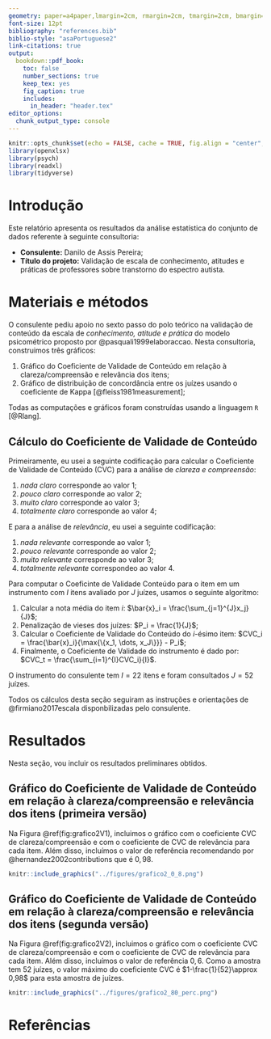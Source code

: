 ```yaml
---
geometry: paper=a4paper,lmargin=2cm, rmargin=2cm, tmargin=2cm, bmargin=2cm
font-size: 12pt
bibliography: "references.bib"
biblio-style: "asaPortuguese2"
link-citations: true
output: 
  bookdown::pdf_book:
    toc: false
    number_sections: true
    keep_tex: yes
    fig_caption: true
    includes:
      in_header: "header.tex"
editor_options: 
  chunk_output_type: console
---
```


```r
knitr::opts_chunk$set(echo = FALSE, cache = TRUE, fig.align = "center", out.width = "75%", fig.pos = "htbp", warning = FALSE)
library(openxlsx)
library(psych)
library(readxl)
library(tidyverse)
```

\onehalfspacing

  \begin{titlepage}
    \drop=0.1\textheight
    \centering
    \vspace*{\baselineskip}
    \rule{\textwidth}{1.6pt}\vspace*{-\baselineskip}\vspace*{2pt}
    \rule{\textwidth}{0.4pt}\\[\baselineskip]
    {\LARGE RELATÓRIO FINAL \\ 
    \vspace*{\baselineskip}
    VALIDAÇÃO DE ESCALA DE CONHECIMENTO, ATITUDES E PRÁTICAS DE PROFESSORES SOBRE O TRANSTORNO DO ESPECTRO AUTISTA -- FASE 2}\\[0.2\baselineskip]
    \rule{\textwidth}{0.4pt}\vspace*{-\baselineskip}\vspace{3.2pt}
    \rule{\textwidth}{1.6pt}\\[\baselineskip]
    \scshape
    Trabalho de consultoria realizado no contexto da ação de extensão da Universidade Federal da Bahia com título \textit{Consultoria Estatística}. \\
    \vspace*{2\baselineskip}
    Elaborado por \\[\baselineskip]
    {\Large Gilberto Pereira Sassi\par}
    \vfill
    {\scshape 2021} \\
    {\large Universidade Federal da Bahia}\\
    {\large Instituto de Matemática e Estatística}\\
    {\large Departamento de Estatística}\par
  \end{titlepage}

\newpage

\tableofcontents

\newpage

# Introdução

Este relatório apresenta os resultados da análise estatística do conjunto de dados referente à seguinte consultoria:

* **Consulente:** Danilo de Assis Pereira;
* **Título do projeto:** Validação de escala de conhecimento, atitudes e práticas de professores sobre transtorno do espectro autista.

# Materiais e métodos

O consulente pediu apoio no sexto passo do polo teórico na validação de conteúdo da escala de _conhecimento, atitude e prática _ do modelo psicométrico proposto por @pasquali1999elaboraccao. Nesta consultoria, construimos três gráficos:

1. Gráfico do Coeficiente de Validade de Conteúdo em relação à clareza/compreensão e relevância dos itens;
1. Gráfico de distribuição de concordância entre os juízes  usando o coeficiente de Kappa [@fleiss1981measurement];


Todas as computações e gráficos foram construídas usando a linguagem `R` [@Rlang].

## Cálculo do Coeficiente de Validade de Conteúdo

Primeiramente, eu usei a seguinte codificação para calcular o Coeficiente de Validade de Conteúdo (CVC) para a análise de _clareza e compreensão_:

1. _nada claro_ corresponde ao valor 1;
2. _pouco claro_ corresponde ao valor 2;
3. _muito claro_ corresponde ao valor 3;
4. _totalmente claro_ corresponde ao valor 4;

E para a análise de _relevância_, eu usei a seguinte codificação:

1. _nada relevante_ corresponde ao valor 1;
2. _pouco relevante_ corresponde ao valor 2;
3. _muito relevante_ corresponde ao valor 3;
4. _totalmente relevante_ correspondeo ao valor 4.


Para computar o Coeficinte de Validade Conteúdo para o item em um instrumento com $I$ itens avaliado por $J$ juízes, usamos o seguinte algoritmo:

1. Calcular a nota média do item $i$: $\bar{x}_i = \frac{\sum_{j=1}^{J}x_j}{J}$;
1. Penalização de vieses dos juízes: $P_i = \frac{1}{J}$;
1. Calcular o Coeficiente de Validade do Conteúdo do $i$-ésimo item: $CVC_i = \frac{\bar{x}_i}{\max{\{x_1, \dots, x_J\}}} - P_i$;
1. Finalmente, o Coeficiente de Validade do instrumento é dado por: $CVC_t = \frac{\sum_{i=1}^{I}CVC_i}{I}$.

O instrumento do consulente tem $I = 22$ itens e foram consultados $J = 52$ juízes.

Todos os cálculos desta seção seguiram as instruções e orientações de @firmiano2017escala disponbilizadas pelo consulente.

\newpage

# Resultados

Nesta seção, vou incluir os resultados preliminares obtidos.

## Gráfico do Coeficiente de Validade de Conteúdo em relação à clareza/compreensão e relevância dos itens (primeira versão)

Na Figura \@ref(fig:grafico2V1), incluimos o gráfico com o coeficiente CVC de clareza/compreensão e com o coeficiente de CVC de relevância para cada item. Além disso, incluímos o valor de referência recomendando por @hernandez2002contributions que é $0,98$.

```r
knitr::include_graphics("../figures/grafico2_0_8.png")
```

\newpage

## Gráfico do Coeficiente de Validade de Conteúdo em relação à clareza/compreensão e relevância dos itens (segunda versão)

Na Figura \@ref(fig:grafico2V2), incluimos o gráfico com o coeficiente CVC de clareza/compreensão e com o coeficiente de CVC de relevância para cada item. Além disso, incluímos o valor de referência $0,6$. Como a amostra tem 52 juízes, o valor máximo do coeficiente CVC é $1-\frac{1}{52}\approx 0,98$ para esta amostra de juízes.

```r
knitr::include_graphics("../figures/grafico2_80_perc.png")
```

\cleardoublepage

# Referências

